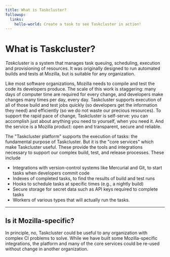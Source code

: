 ```yaml
---
title: What is Taskcluster?
followup:
  links:
    hello-world: Create a task to see Taskcluster in action!
---
```


# What is Taskcluster?

*Taskcluster* is a system that manages task queuing, scheduling,
execution and provisioning of resources. It was originally designed to run automated
builds and tests at Mozilla, but is suitable for any organization.

Like most software organizations, Mozilla needs to compile and test the code its developers produce.
The scale of this work is staggering: many days of computer time are required for every change, and developers make changes many times per day, every day.
Taskcluster supports execution of all of those build and test jobs quickly (so developers get the information they need) and efficiently (so we do not waste our precious resources).
To support the rapid pace of change, Taskcluster is self-serve: you can accomplish just about anything you need to yourself, when you need it.
And the service is a Mozilla product: open and transparent, secure and reliable.

The "Taskcluster platform" supports the execution of tasks: the fundamental purpose of Taskcluster.
But it is the "core services" which make Taskcluster useful.
These provide the tools and integrations necessary to support our complex build, test, and release processes.
These include

 * Integrations with version-control systems like Mercurial and Git, to start tasks when developers commit code
 * Indexes of completed tasks, to find the results of build and test runs
 * Hooks to schedule tasks at specific times (e.g., a nightly build)
 * Secure storage for secret data such as API keys required to complete tasks
 * Workers of various types that will actually run the tasks.

---

## Is it Mozilla-specific?

In principle, no, Taskcluster could be useful to any organization with complex CI problems to solve.
While we have built some Mozilla-specific integrations, the platform and many of the core services could be re-used without change in another organization.
